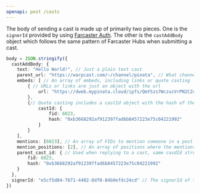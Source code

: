 ```yaml
---
openapi: post /casts
---
```


The body of sending a cast is made up of primarily two pieces. One is the `signerId` provided by using [Farcaster Auth](/farcaster/farcaster-auth). The other is the `castAddBody` object which follows the same pattern of Farcaster Hubs when submitting a cast.

```typescript
body = JSON.stringify({
  castAddBody: {
    text: "Hello World!", // Just a plain text cast
    parent_url: "https://warpcast.com/~/channel/pinata", // What channel you want to cast in
    embeds: [ // An array of embeds, including links or quote casting
        { // URLs or links are just an object with the url
            url: "https://dweb.mypinata.cloud/ipfs/QmYSzs7WczucVrPN2CZcZeEzyGRDrxrFEWGtYA32jz2L3U?filename=sendit.gif"
        },
        {// Quote casting includes a castId object with the hash of the cast and the FID of the user who sent it
            castId: {
                fid: 6023,
                hash: "0xb3668292af912397fad6b8457223e75c04221992"
            }
        }
    ],
    mentions: [6023], // An array of FIDs to mention someone in a post 
    mention_positions: [2], // An array of positions where the mentions should be placed in order of appearance
    parent_cast_id: { // Used when replying to a cast, same casdId struct used in embeds
        fid: 6023,
        hash: "0xb3668292af912397fad6b8457223e75c04221992"
    }
  },
  signerId: "e5cf5d84-7671-4402-8df0-84b0efdc24cd" // The signerId of the user sending a cast, already approved via Farcaster Auth
})
```

